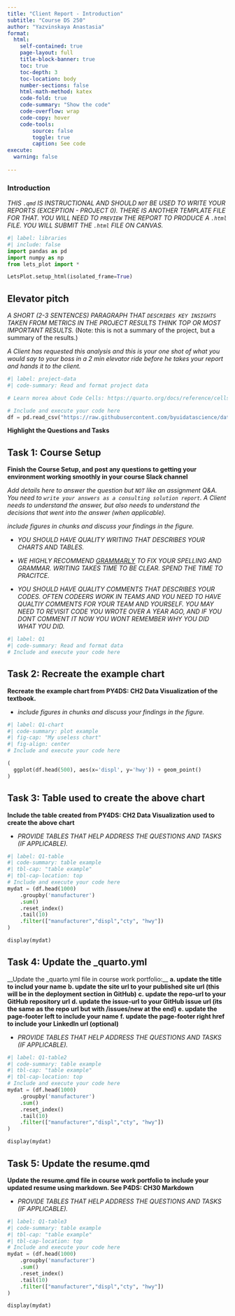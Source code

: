 ```yaml
---
title: "Client Report - Introduction"
subtitle: "Course DS 250"
author: "Yazvinskaya Anastasia"
format:
  html:
    self-contained: true
    page-layout: full
    title-block-banner: true
    toc: true
    toc-depth: 3
    toc-location: body
    number-sections: false
    html-math-method: katex
    code-fold: true
    code-summary: "Show the code"
    code-overflow: wrap
    code-copy: hover
    code-tools:
        source: false
        toggle: true
        caption: See code
execute: 
  warning: false
    
---
```


### Introduction

_THIS `.qmd` IS INSTRUCTIONAL AND SHOULD `NOT` BE USED TO WRITE YOUR REPORTS (EXCEPTION - PROJECT 0). THERE IS ANOTHER TEMPLATE FILE FOR THAT. YOU WILL NEED TO `PREVIEW` THE REPORT TO PRODUCE A `.html` FILE. YOU WILL SUBMIT THE `.html` FILE ON CANVAS._

```python
#| label: libraries
#| include: false
import pandas as pd
import numpy as np
from lets_plot import *

LetsPlot.setup_html(isolated_frame=True)
```


## Elevator pitch
_A SHORT (2-3 SENTENCES) PARAGRAPH THAT `DESCRIBES KEY INSIGHTS` TAKEN FROM METRICS IN THE PROJECT RESULTS THINK TOP OR MOST IMPORTANT RESULTS._ (Note: this is not a summary of the project, but a summary of the results.)

_A Client has requested this analysis and this is your one shot of what you would say to your boss in a 2 min elevator ride before he takes your report and hands it to the client._

```python
#| label: project-data
#| code-summary: Read and format project data

# Learn morea about Code Cells: https://quarto.org/docs/reference/cells/cells-jupyter.html

# Include and execute your code here
df = pd.read_csv("https://raw.githubusercontent.com/byuidatascience/data4python4ds/master/data-raw/mpg/mpg.csv")
```

__Highlight the Questions and Tasks__

## Task 1: Course Setup

__Finish the Course Setup, and post any questions to getting your environment working smoothly in your course Slack channel__

_Add details here to answer the question but `NOT` like an assignment Q&A. You need to `write your answers as a consulting solution report`. A Client needs to understand the answer, but also needs to understand the decisions that went into the answer (when applicable)._

_include figures in chunks and discuss your findings in the figure._

- _YOU SHOULD HAVE QUALITY WRITING THAT DESCRIBES YOUR CHARTS AND TABLES._

- _WE HIGHLY RECOMMEND [GRAMMARLY](https://grammarly.com/) TO FIX YOUR SPELLING AND GRAMMAR. WRITING TAKES TIME TO BE CLEAR. SPEND THE TIME TO PRACITCE._ 

- _YOU SHOULD HAVE QUALITY COMMENTS THAT DESCRIBES YOUR CODES. OFTEN CODEERS WORK IN TEAMS AND YOU NEED TO HAVE QUALTIY COMMENTS FOR YOUR TEAM AND YOURSELF. YOU MAY NEED TO REVISIT CODE YOU WROTE OVER A YEAR AGO, AND IF YOU DONT COMMENT IT NOW YOU WONT REMEMBER WHY YOU DID WHAT YOU DID._

```python
#| label: Q1
#| code-summary: Read and format data
# Include and execute your code here


```

## Task 2: Recreate the example chart

__Recreate the example chart from PY4DS: CH2 Data Visualization of the textbook.__

- _include figures in chunks and discuss your findings in the figure._

```python
#| label: Q1-chart
#| code-summary: plot example
#| fig-cap: "My useless chart"
#| fig-align: center
# Include and execute your code here

(
  ggplot(df.head(500), aes(x='displ', y='hwy')) + geom_point()
)
```

## Task 3: Table used to create the above chart

__Include the table created from PY4DS: CH2 Data Visualization used to create the above chart__

- _PROVIDE TABLES THAT HELP ADDRESS THE QUESTIONS AND TASKS (IF APPLICABLE)._

```python
#| label: Q1-table
#| code-summary: table example
#| tbl-cap: "table example"
#| tbl-cap-location: top
# Include and execute your code here
mydat = (df.head(1000)
    .groupby('manufacturer')
    .sum()
    .reset_index()
    .tail(10)
    .filter(["manufacturer","displ","cty", "hwy"])
)

display(mydat)

```

## Task 4: Update the _quarto.yml

__Update the _quarto.yml file in course work portfolio:__
__a. update the title to includ your name__
__b. update the site url to your published site url (this will be in the deployment section in GitHub)__
__c. update the repo-url to your GitHub repository url__
__d. update the issue-url to your GitHub issue url (its the same as the repo url but with /issues/new at the end)__
__e. update the page-footer left to include your name__
__f. update the page-footer right href to include your LinkedIn url (optional)__

- _PROVIDE TABLES THAT HELP ADDRESS THE QUESTIONS AND TASKS (IF APPLICABLE)._

```python
#| label: Q1-table2
#| code-summary: table example
#| tbl-cap: "table example"
#| tbl-cap-location: top
# Include and execute your code here
mydat = (df.head(1000)
    .groupby('manufacturer')
    .sum()
    .reset_index()
    .tail(10)
    .filter(["manufacturer","displ","cty", "hwy"])
)

display(mydat)

```

## Task 5: Update the resume.qmd 

__Update the resume.qmd file in course work portfolio to include your updated resume using markdown. See P4DS: CH30 Markdown__

- _PROVIDE TABLES THAT HELP ADDRESS THE QUESTIONS AND TASKS (IF APPLICABLE)._

```python
#| label: Q1-table3
#| code-summary: table example
#| tbl-cap: "table example"
#| tbl-cap-location: top
# Include and execute your code here
mydat = (df.head(1000)
    .groupby('manufacturer')
    .sum()
    .reset_index()
    .tail(10)
    .filter(["manufacturer","displ","cty", "hwy"])
)

display(mydat)

```




